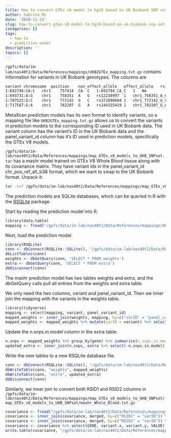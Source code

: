 ```yaml
---
title: How to convert GTEx v8 model to hg19 based on UK Biobank SNP set mapping
author: Sabrina Mi
date: '2020-11-23'
slug: how-to-convert-gtex-v8-model-to-hg19-based-on-uk-biobank-snp-set-mapping
categories: []
tags:
  - how to
  - prediction model
description: ''
topics: []
---
```


`/gpfs/data/im-lab/nas40t2/Data/References/mappings/UKB2GTEx_mapping.txt.gz` contains information for variants in UK Biobank genotypes. The columns are 

```bash
variant	chromosome	position	non_effect_allele	effect_allele	rsid	zscore	panel_variant_id
1:692794:CA:C	chr1	757414	CA	C	1:692794_CA_C	1	NA
1:693731:A:G	chr1	758351	A	G	rs12238997	1	chr1_758351_A_G_b38
1:707522:G:C	chr1	772142	G	C	rs371890604	1	chr1_772142_G_C_b38
1:717587:G:A	chr1	782207	G	A	rs144155419	1	chr1_782207_G_A_b38
```

MetaXcan prediction models has its own format to identify variants, so a mapping file like `UKB2GTEx_mapping.txt.gz` allows us to convert the variants in prediction models to the corresponding ID used in UK Biobank data. The variant column has the variant's ID in the UK Biobank data and the panel_variant_id column has it's ID used in prediction models, specifically the GTEx V8 models.

`/gpfs/data/im-lab/nas40t2/Data/References/mappings/map_GTEx_v8_models_to_UKB_SNPset.tar` has a mashr model trained on GTEx V8 Whole Blood tissue along with its covariance matrix. They have variant ids in the panel_variant_id chr_pos_ref_alt_b38 format, which we want to swap to the UK Biobank format. Unpack it:

```bash
tar -xvf /gpfs/data/im-lab/nas40t2/Data/References/mappings/map_GTEx_v8_models_to_UKB_SNPset.tar
```

The prediction models are SQLite databases, which can be queried in R with the [RSQLite](https://www.datacamp.com/community/tutorials/sqlite-in-r) package.

Start by reading the prediction model into R.
```r
library(data.table)
mapping <- fread("/gpfs/data/im-lab/nas40t2/Data/References/mappings/UKB2GTEx_mapping.txt.gz")

```

Next, load the prediction model.

```r
library(RSQLite)
conn <- dbConnect(RSQLite::SQLite(), "/gpfs/data/im-lab/nas40t2/Data/References/mappings/map_GTEx_v8_models_to_UKB_SNPset/mashr_Whole_Blood.db")
dbListTables(conn)
weights <- dbGetQuery(conn, 'SELECT * FROM weights')
extra <- dbGetQuery(conn, 'SELECT * FROM extra')
dbDisconnect(conn)
```

The mashr prediction model has two tables weights and extra, and the dbGetQuery calls pull all entries from the weights and extra table.

We only need the two columns, variant and panel_variant_id. Then we inner join the mapping with the variants in the weights table.

```r
library(tidyverse)
mapping <- select(mapping, variant, panel_variant_id)
mapped_weights <- inner_join(weights, mapping, by=c("varID" = "panel_variant_id"))
mapped_weights <- mapped_weights %>% mutate(varID = variant) %>% select(-variant)

```

Update the n.snps.in.model column in the extra table:

```r
n.snps <- mapped_weights %>% group_by(gene) %>% summarise(n.snps.in.model = n())
updated_extra <- inner_join(n.snps, extra %>% select(-n.snps.in.model), by="gene")

```

Write the new tables to a new RSQLite database file.

```r
conn <- dbConnect(RSQLite::SQLite(), "/gpfs/data/im-lab/nas40t2/Data/References/mappings/map_GTEx_v8_models_to_UKB_SNPset/mashr_Whole_Blood_UKB.db")
dbWriteTable(conn, "weights", mapped_weights)
dbWriteTable(conn, "extra", updated_extra)
dbDisconnect(conn)

```

Similarly, we inner join to convert both RSID1 and RSID2 columns in `/gpfs/data/im-lab/nas40t2/Data/References/mappings/map_GTEx_v8_models_to_UKB_SNPset/map_GTEx_v8_models_to_UKB_SNPset/mashr_Whole_Blood.txt.gz`
```r
covariance <- fread("/gpfs/data/im-lab/nas40t2/Data/References/mappings/map_GTEx_v8_models_to_UKB_SNPset/map_GTEx_v8_models_to_UKB_SNPset/mashr_Whole_Blood.txt.gz")
covariance <- inner_join(covariance, merged, by=c("RSID1" = "varID")) %>% mutate(RSID1 = variant) %>% select(-variant)
covariance <- inner_join(covariance, merged, by=c("RSID2" = "varID")) %>% mutate(RSID2 = variant) %>% select(-variant)
covariance <- covariance %>% select(GENE, variant.x, variant.y, VALUE) %>% rename(RSID1 = variant.x, RSID2 = variant.y) 
write.table(covariance, "/gpfs/data/im-lab/nas40t2/Data/References/mappings/map_GTEx_v8_models_to_UKB_SNPset/map_GTEx_v8_models_to_UKB_SNPset/mashr_Whole_Blood_UKB.txt")
```



